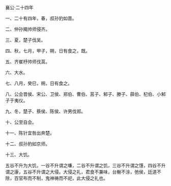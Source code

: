 

襄公·二十四年

一、二十有四年，春，叔孙豹如晋。

二、仲孙羯帅师侵齐。

三、夏，楚子伐吴。

四、秋，七月，甲子，朔，日有食之，既。

五、齐崔杼帅师伐莒。

六、大水。

七、八月，癸巳，朔，日有食之。

八、公会晋侯、宋公、卫侯、郑伯、曹伯、莒子、邾子、滕子、薛伯、杞伯、小邾子于夷仪。

九、冬，楚子、蔡侯、陈侯、许男伐郑。

十、公至自会。

十一、陈针宜咎出奔楚。

十二、叔孙豹如京师。

十三、大饥。

五谷不升为大饥，一谷不升谓之嗛，二谷不升谓之饥，三谷不升谓之馑，四谷不升谓之康，五谷不升谓之大侵。大侵之礼，君食不兼味，台榭不涂，弛侯，廷道不除，百官布而不制，鬼神祷而不祀，此大侵之礼也。

